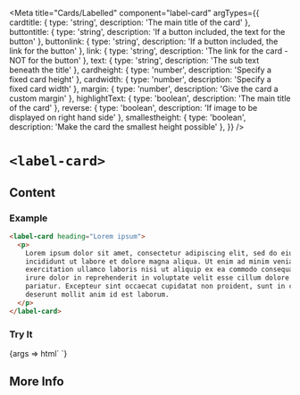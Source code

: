 


<Meta
  title="Cards/Labelled"
  component="label-card"
  argTypes={{
    cardtitle: { type: 'string', description: 'The main title of the card' },
    buttontitle: { type: 'string', description: 'If a button included, the text for the button' },
    buttonlink: { type: 'string', description: 'If a button included, the link for the button' },
    link: { type: 'string', description: 'The link for the card - NOT for the button' },
    text: { type: 'string', description: 'The sub text beneath the title' },
    cardheight: { type: 'number', description: 'Specify a fixed card height' },
    cardwidth: { type: 'number', description: 'Specify a fixed card width' },
    margin: { type: 'number', description: 'Give the card a custom margin' },
    highlightText: { type: 'boolean', description: 'The main title of the card' },
    reverse: { type: 'boolean', description: 'If image to be displayed on right hand side' },
    smallestheight: { type: 'boolean', description: 'Make the card the smallest height possible' },
  }}
/>

# `<label-card>`

## Content

### Example

```html
<label-card heading="Lorem ipsum">
  <p>
    Lorem ipsum dolor sit amet, consectetur adipiscing elit, sed do eiusmod tempor
    incididunt ut labore et dolore magna aliqua. Ut enim ad minim veniam, quis nostrud
    exercitation ullamco laboris nisi ut aliquip ex ea commodo consequat. Duis aute
    irure dolor in reprehenderit in voluptate velit esse cillum dolore eu fugiat nulla
    pariatur. Excepteur sint occaecat cupidatat non proident, sunt in culpa qui officia
    deserunt mollit anim id est laborum.
  </p>
</label-card>
```

### Try It

<Canvas isColumn={true} withSource={true} isExpanded={true}>
  <Story name="Build Your Own" component="label-card" args={{
    cardtitle: '',
    buttontitle: '',
    buttonlink: '',
    link: '',
    text: '',
    cardheight: 0,
    cardwidth: 0,
    margin: 0,
    highlightText: false,
    reverse: false,
    smallestheight: false,
  }}>
    {args => html`
      <label-card
          cardtitle="${ifDefined(args.cardtitle || undefined)}"
          buttontitle="${ifDefined(args.buttontitle || undefined)}"
          buttonlink="${ifDefined(args.buttonlink || undefined)}"
          link="${ifDefined(args.link || undefined)}"
          text="${ifDefined(args.text || undefined)}"
          cardheight="${ifDefined(args.cardheight ? (args.cardheight + 'px') : undefined)}"
          cardwidth="${ifDefined(args.cardwidth ? (args.cardwidth + 'px') : undefined)}"
          margin="${ifDefined(args.margin ? (args.margin + 'px') : undefined)}"
          ?highlightText="${args.highlightText}"
          ?reverse="${args.reverse}"
          ?smallestheight="${args.smallestheight}"
      ></label-card>
    `}
  </Story>
  <ArgsTable story="Build Your Own"/>
</Canvas>

## More Info

<Description markdown={readme} />
